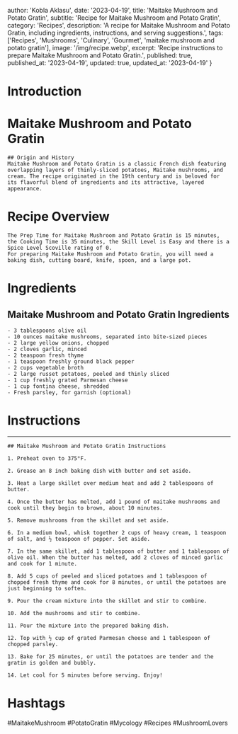 
  author: 'Kobla Aklasu',
  date: '2023-04-19',
  title: 'Maitake Mushroom and Potato Gratin',
  subtitle: 'Recipe for Maitake Mushroom and Potato Gratin',
  category: 'Recipes',
  description: 'A recipe for Maitake Mushroom and Potato Gratin, including ingredients, instructions, and serving suggestions.',
  tags: ['Recipes', 'Mushrooms', 'Culinary', 'Gourmet', 'maitake mushroom and potato gratin'],
  image: '/img/recipe.webp',
  excerpt: 'Recipe instructions to prepare Maitake Mushroom and Potato Gratin.',
  published: true,
  published_at: '2023-04-19',
  updated: true,
  updated_at: '2023-04-19'
}


  # Introduction

# Maitake Mushroom and Potato Gratin
    
    ## Origin and History 
    Maitake Mushroom and Potato Gratin is a classic French dish featuring overlapping layers of thinly-sliced potatoes, Maitake mushrooms, and cream. The recipe originated in the 19th century and is beloved for its flavorful blend of ingredients and its attractive, layered appearance.

# Recipe Overview

    The Prep Time for Maitake Mushroom and Potato Gratin is 15 minutes, the Cooking Time is 35 minutes, the Skill Level is Easy and there is a Spice Level Scoville rating of 0. 
    For preparing Maitake Mushroom and Potato Gratin, you will need a baking dish, cutting board, knife, spoon, and a large pot.

# Ingredients

## Maitake Mushroom and Potato Gratin Ingredients
    
    - 3 tablespoons olive oil
    - 10 ounces maitake mushrooms, separated into bite-sized pieces
    - 2 large yellow onions, chopped
    - 2 cloves garlic, minced
    - 2 teaspoon fresh thyme
    - 1 teaspoon freshly ground black pepper
    - 2 cups vegetable broth
    - 2 large russet potatoes, peeled and thinly sliced
    - 1 cup freshly grated Parmesan cheese
    - 1 cup fontina cheese, shredded
    - Fresh parsley, for garnish (optional)

# Instructions

---
    
    ## Maitake Mushroom and Potato Gratin Instructions
    
    1. Preheat oven to 375°F.
    
    2. Grease an 8 inch baking dish with butter and set aside.
    
    3. Heat a large skillet over medium heat and add 2 tablespoons of butter. 
    
    4. Once the butter has melted, add 1 pound of maitake mushrooms and cook until they begin to brown, about 10 minutes. 
    
    5. Remove mushrooms from the skillet and set aside.
    
    6. In a medium bowl, whisk together 2 cups of heavy cream, 1 teaspoon of salt, and ½ teaspoon of pepper. Set aside.
    
    7. In the same skillet, add 1 tablespoon of butter and 1 tablespoon of olive oil. When the butter has melted, add 2 cloves of minced garlic and cook for 1 minute.
    
    8. Add 5 cups of peeled and sliced potatoes and 1 tablespoon of chopped fresh thyme and cook for 8 minutes, or until the potatoes are just beginning to soften.
    
    9. Pour the cream mixture into the skillet and stir to combine.
    
    10. Add the mushrooms and stir to combine.
    
    11. Pour the mixture into the prepared baking dish.
    
    12. Top with ½ cup of grated Parmesan cheese and 1 tablespoon of chopped parsley. 
    
    13. Bake for 25 minutes, or until the potatoes are tender and the gratin is golden and bubbly.
    
    14. Let cool for 5 minutes before serving. Enjoy!

# Hashtags

#MaitakeMushroom #PotatoGratin #Mycology #Recipes #MushroomLovers



